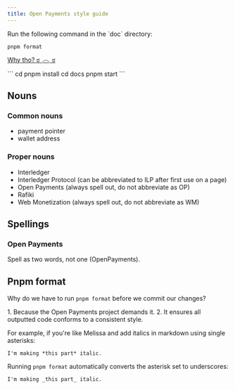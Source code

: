 ```yaml
---
title: Open Payments style guide
---
```



<Card title="Before committing changes" icon="star">
Run the following command in the `doc` directory:

```
pnpm format
```
[Why tho? ಠ╭╮ಠ](#pnpm-format)
</Card>

<Card title="After a Starlight upgrade to open-payments" icon="star">
```
cd <to project folder>
pnpm install
cd docs
pnpm start
```
</Card>

## Nouns

### Common nouns

- payment pointer
- wallet address

### Proper nouns

- Interledger
- Interledger Protocol (can be abbreviated to ILP after first use on a page)
- Open Payments (always spell out, do not abbreviate as OP)
- Rafiki
- Web Monetization (always spell out, do not abbreviate as WM)

## Spellings

### Open Payments

Spell as two words, not one (OpenPayments).

## Pnpm format

Why do we have to run `pnpm format` before we commit our changes?

<Steps>
1. Because the Open Payments project demands it.
2. It ensures all outputted code conforms to a consistent style.
</Steps>

For example, if you're like Melissa and add italics in markdown using single asterisks:

```
I'm making *this part* italic.
```

Running `pnpm format` automatically converts the asterisk set to underscores:

```
I'm making _this part_ italic.
```